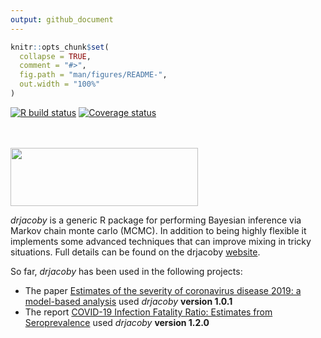 ---
output: github_document
---

<!-- README.md is generated from README.Rmd. Please edit that file -->

```{r, include = FALSE}
knitr::opts_chunk$set(
  collapse = TRUE,
  comment = "#>",
  fig.path = "man/figures/README-",
  out.width = "100%"
)
```

<!-- badges: start -->
[![R build status](https://github.com/mrc-ide/drjacoby/workflows/R-CMD-check/badge.svg)](https://github.com/mrc-ide/drjacoby/actions)
[![Coverage status](https://codecov.io/gh/mrc-ide/drjacoby/branch/master/graph/badge.svg)](https://codecov.io/github/mrc-ide/drjacoby?branch=master)
<!-- badges: end -->


<br/>
<br/>
<img src="https://raw.githubusercontent.com/mrc-ide/drjacoby/master/R_ignore/images/logo2.png" height="93px" width="300px" />
<br/>

*drjacoby* is a generic R package for performing Bayesian inference via Markov chain monte carlo (MCMC). In addition to being highly flexible it implements some advanced techniques that can improve mixing in tricky situations. Full details can be found on the drjacoby [website](https://mrc-ide.github.io/drjacoby/).

So far, *drjacoby* has been used in the following projects:

* The paper [Estimates of the severity of coronavirus disease 2019: a model-based analysis](https://doi.org/10.1016/S1473-3099(20)30243-7) used *drjacoby* **version 1.0.1**
* The report [COVID-19 Infection Fatality Ratio: Estimates from Seroprevalence](https://www.imperial.ac.uk/mrc-global-infectious-disease-analysis/covid-19/report-34-ifr/) used *drjacoby* **version 1.2.0**

